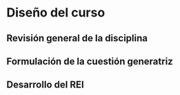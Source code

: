 # Diseño del curso
## Revisión general de la disciplina
## Formulación de la cuestión generatriz
## Desarrollo del REI